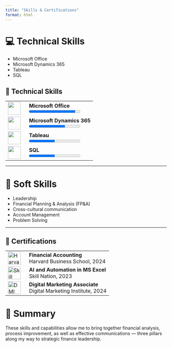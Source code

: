 ---
title: "Skills & Certifications"
format: html
---

# 💻 Technical Skills

- Microsoft Office
- Microsoft Dynamics 365  
- Tableau 
- SQL

## 🔧 Technical Skills

<table>
  <tr>
    <td width="50"><img src="assets/microsoft office.png" width="40"></td>
    <td><strong>Microsoft Office</strong><br>
      <progress value="90" max="100"></progress>
    </td>
  </tr>
  <tr>
    <td><img src="assets/dynamics.png" width="40"></td>
    <td><strong>Microsoft Dynamics 365</strong><br>
      <progress value="70" max="100"></progress>
    </td>
  </tr>
  <tr>
    <td><img src="assets/tableau.png" width="40"></td>
    <td><strong>Tableau</strong><br>
      <progress value="50" max="100"></progress>
    </td>
  </tr>
  <tr>
    <td><img src="assets/sql.png" width="40"></td>
    <td><strong>SQL</strong><br>
      <progress value="50" max="100"></progress>
    </td>
  </tr>
</table>


---

# 🧠 Soft Skills

- Leadership 
- Financial Planning & Analysis (FP&A)
- Cross-cultural communication
- Account Management 
- Problem Solving

---

## 📜 Certifications

<table>
  <tr>
    <td width="50"><img src="assets/harvard.png" width="40" alt="Harvard logo"></td>
    <td><strong>Financial Accounting</strong><br>Harvard Business School, 2024</td>
  </tr>
  <tr>
    <td><img src="assets/skillnation.png" width="40" alt="Skill Nation logo"></td>
    <td><strong>AI and Automation in MS Excel</strong><br>Skill Nation, 2023</td>
  </tr>
  <tr>
    <td><img src="assets/dmi.png" width="40" alt="DMI logo"></td>
    <td><strong>Digital Marketing Associate</strong><br>Digital Marketing Institute, 2024</td>
  </tr>
</table>



# 🌟 Summary

These skills and capabilities allow me to bring together financial analysis, process improvement, as well as effective communications — three pillars along my way to strategic finance leadership.
